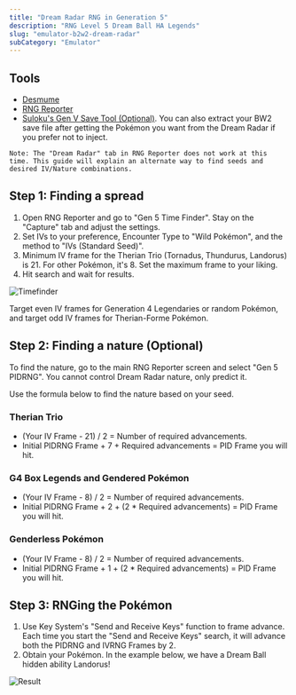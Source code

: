 ```yaml
---
title: "Dream Radar RNG in Generation 5"
description: "RNG Level 5 Dream Ball HA Legends"
slug: "emulator-b2w2-dream-radar"
subCategory: "Emulator"
---
```


## Tools

- [Desmume](https://www.pokemonrng.com/desmume-setup)
- [RNG Reporter](https://github.com/Admiral-Fish/RNGReporter/releases)
- [Suloku's Gen V Save Tool (Optional)](https://github.com/suloku/BW_tool/releases). You can also extract your BW2 save file after getting the Pokémon you want from the Dream Radar if you prefer not to inject.

```
Note: The "Dream Radar" tab in RNG Reporter does not work at this time. This guide will explain an alternate way to find seeds and desired IV/Nature combinations.
```

## Step 1: Finding a spread

1. Open RNG Reporter and go to "Gen 5 Time Finder". Stay on the "Capture" tab and adjust the settings.
2. Set IVs to your preference, Encounter Type to "Wild Pokémon", and the method to "IVs (Standard Seed)".
3. Minimum IV frame for the Therian Trio (Tornadus, Thundurus, Landorus) is 21. For other Pokémon, it's 8. Set the maximum frame to your liking.
4. Hit search and wait for results.

![Timefinder](/images/Black2-and-White2/Dream-Radar/Timefinder.png)

Target even IV frames for Generation 4 Legendaries or random Pokémon, and target odd IV frames for Therian-Forme Pokémon.

## Step 2: Finding a nature (Optional)

To find the nature, go to the main RNG Reporter screen and select "Gen 5 PIDRNG". You cannot control Dream Radar nature, only predict it.

Use the formula below to find the nature based on your seed.

### Therian Trio

- (Your IV Frame - 21) / 2 = Number of required advancements.
- Initial PIDRNG Frame + 7 + Required advancements = PID Frame you will hit.

### G4 Box Legends and Gendered Pokémon

- (Your IV Frame - 8) / 2 = Number of required advancements.
- Initial PIDRNG Frame + 2 + (2 \* Required advancements) = PID Frame you will hit.

### Genderless Pokémon

- (Your IV Frame - 8) / 2 = Number of required advancements.
- Initial PIDRNG Frame + 1 + (2 \* Required advancements) = PID Frame you will hit.

## Step 3: RNGing the Pokémon

1. Use Key System's "Send and Receive Keys" function to frame advance. Each time you start the "Send and Receive Keys" search, it will advance both the PIDRNG and IVRNG Frames by 2.
2. Obtain your Pokémon. In the example below, we have a Dream Ball hidden ability Landorus!

![Result](/images/Black2-and-White2/Dream-Radar/Result.png)
